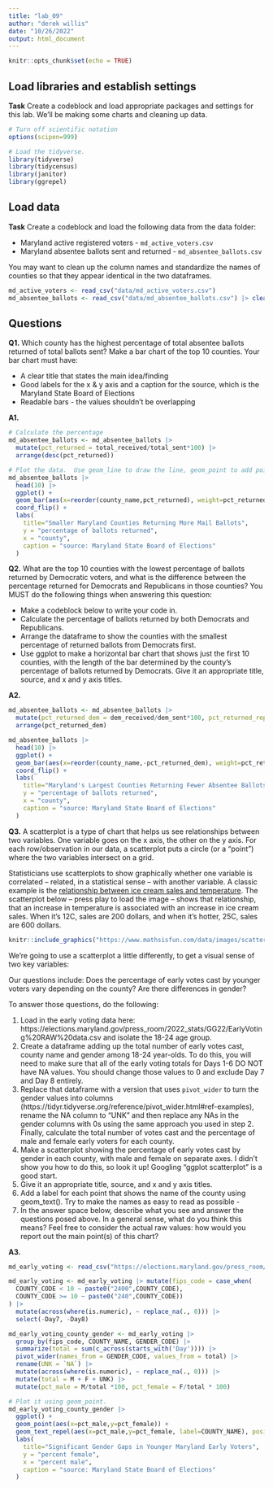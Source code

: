 ```yaml
---
title: "lab_09"
author: "derek willis"
date: "10/26/2022"
output: html_document
---
```


```r
knitr::opts_chunk$set(echo = TRUE)
```

## Load libraries and establish settings

**Task** Create a codeblock and load appropriate packages and settings for this lab. We'll be making some charts and cleaning up data.

```r
# Turn off scientific notation
options(scipen=999)

# Load the tidyverse.
library(tidyverse)
library(tidycensus)
library(janitor)
library(ggrepel)

```

## Load data

**Task** Create a codeblock and load the following data from the data folder:

* Maryland active registered voters - `md_active_voters.csv`
* Maryland absentee ballots sent and returned - `md_absentee_ballots.csv`

You may want to clean up the column names and standardize the names of counties so that they appear identical in the two dataframes.

```r
md_active_voters <- read_csv("data/md_active_voters.csv")
md_absentee_ballots <- read_csv("data/md_absentee_ballots.csv") |> clean_names()
```

## Questions 

**Q1.** Which county has the highest percentage of total absentee ballots returned of total ballots sent? Make a bar chart of the top 10 counties. Your bar chart must have:

* A clear title that states the main idea/finding
* Good labels for the x & y axis and a caption for the source, which is the Maryland State Board of Elections
* Readable bars - the values shouldn't be overlapping

**A1.** 

```r
# Calculate the percentage
md_absentee_ballots <- md_absentee_ballots |>
  mutate(pct_returned = total_received/total_sent*100) |> 
  arrange(desc(pct_returned))

# Plot the data.  Use geom_line to draw the line, geom_point to add points, geom_text to add labels.  Use scale_x_date to set breaks at 1 day. 
md_absentee_ballots |>
  head(10) |> 
  ggplot() + 
  geom_bar(aes(x=reorder(county_name,pct_returned), weight=pct_returned)) + 
  coord_flip() +
  labs(
    title="Smaller Maryland Counties Returning More Mail Ballots",
    y = "percentage of ballots returned",
    x = "county",
    caption = "source: Maryland State Board of Elections"
  )

```

**Q2.** What are the top 10 counties with the lowest percentage of ballots returned by Democratic voters, and what is the difference between the percentage returned for Democrats and Republicans in those counties? You MUST do the following things when answering this question:

* Make a codeblock below to write your code in.
* Calculate the percentage of ballots returned by both Democrats and Republicans.
* Arrange the dataframe to show the counties with the smallest percentage of returned ballots from Democrats first.
* Use ggplot to make a horizontal bar chart that shows just the first 10 counties, with the length of the bar determined by the county's percentage of ballots returned by Democrats. Give it an appropriate title, source, and x and y axis titles. 

**A2.** 
```r
md_absentee_ballots <- md_absentee_ballots |>
  mutate(pct_returned_dem = dem_received/dem_sent*100, pct_returned_rep = rep_received/rep_sent*100, pct_returned_oth = oth_received/oth_sent*100, dem_rep_diff = pct_returned_dem-pct_returned_rep) |> 
  arrange(pct_returned_dem)

md_absentee_ballots |> 
  head(10) |> 
  ggplot() + 
  geom_bar(aes(x=reorder(county_name,-pct_returned_dem), weight=pct_returned_dem)) + 
  coord_flip() +
  labs(
    title="Maryland's Largest Counties Returning Fewer Absentee Ballots",
    y = "percentage of ballots returned",
    x = "county",
    caption = "source: Maryland State Board of Elections"
  )

```

**Q3.**  A scatterplot is a type of chart that helps us see relationships between two variables. One variable goes on the x axis, the other on the y axis.  For each row/observation in our data, a scatterplot puts a circle (or a "point") where the two variables intersect on a grid. 

Statisticians use scatterplots to show graphically whether one variable is correlated -- related, in a statistical sense -- with another variable.  A classic example is the [relationship between ice cream sales and temperature](https://www.mathsisfun.com/data/scatter-xy-plots.html). The scatterplot below -- press play to load the image -- shows that relationship, that an increase in temperature is associated with an increase in ice cream sales. When it's 12C, sales are 200 dollars, and when it's hotter, 25C, sales are 600 dollars.

```r
knitr::include_graphics("https://www.mathsisfun.com/data/images/scatter-ice-cream1.svg")
```

We're going to use a scatterplot a little differently, to get a visual sense of two key variables: 

Our questions include: Does the percentage of early votes cast by younger voters vary depending on the county? Are there differences in gender?

To answer those questions, do the following:

1. Load in the early voting data here: https://elections.maryland.gov/press_room/2022_stats/GG22/EarlyVoting%20RAW%20data.csv and isolate the 18-24 age group.
2. Create a dataframe adding up the total number of early votes cast, county name and gender among 18-24 year-olds. To do this, you will need to make sure that all of the early voting totals for Days 1-6 DO NOT have NA values. You should change those values to 0 and exclude Day 7 and Day 8 entirely.
3. Replace that dataframe with a version that uses `pivot_wider` to turn the gender values into columns (https://tidyr.tidyverse.org/reference/pivot_wider.html#ref-examples), rename the NA column to "UNK" and then replace any NAs in the gender columns with 0s using the same approach you used in step 2. Finally, calculate the total number of votes cast and the percentage of male and female early voters for each county.
4. Make a scatterplot showing the percentage of early votes cast by gender in each county, with male and female on separate axes. I didn't show you how to do this, so look it up! Googling "ggplot scatterplot" is a good start.
4. Give it an appropriate title, source, and x and y axis titles.
5. Add a label for each point that shows the name of the county using geom_text(). Try to make the names as easy to read as possible - 
6. In the answer space below, describe what you see and answer the questions posed above. In a general sense, what do you think this means? Feel free to consider the actual raw values: how would you report out the main point(s) of this chart?

**A3.**  

```r
md_early_voting <- read_csv("https://elections.maryland.gov/press_room/2022_stats/GG22/EarlyVoting%20RAW%20data.csv") |> filter(AgeGroup == '18-24')

md_early_voting <- md_early_voting |> mutate(fips_code = case_when(
  COUNTY_CODE < 10 ~ paste0("2400",COUNTY_CODE),
  COUNTY_CODE >= 10 ~ paste0("240",COUNTY_CODE))
) |> 
  mutate(across(where(is.numeric), ~ replace_na(., 0))) |> 
  select(-Day7, -Day8)

md_early_voting_county_gender <- md_early_voting |> 
  group_by(fips_code, COUNTY_NAME, GENDER_CODE) |> 
  summarize(total = sum(c_across(starts_with('Day')))) |> 
  pivot_wider(names_from = GENDER_CODE, values_from = total) |> 
  rename(UNK = `NA`) |> 
  mutate(across(where(is.numeric), ~ replace_na(., 0))) |> 
  mutate(total = M + F + UNK) |> 
  mutate(pct_male = M/total *100, pct_female = F/total * 100)

# Plot it using geom_point.
md_early_voting_county_gender |>
  ggplot() +
  geom_point(aes(x=pct_male,y=pct_female)) +
  geom_text_repel(aes(x=pct_male,y=pct_female, label=COUNTY_NAME), position=position_jitter(width=1,height=1)) +
  labs(
    title="Significant Gender Gaps in Younger Maryland Early Voters",
    y = "percent female",
    x = "percent male",
    caption = "source: Maryland State Board of Elections"
  )
```

